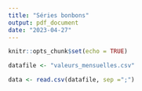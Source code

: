 ```yaml
---
title: "Séries bonbons"
output: pdf_document
date: "2023-04-27"
---
```


```r
knitr::opts_chunk$set(echo = TRUE)
```

```r
datafile <- "valeurs_mensuelles.csv"

data <- read.csv(datafile, sep =";")
```

